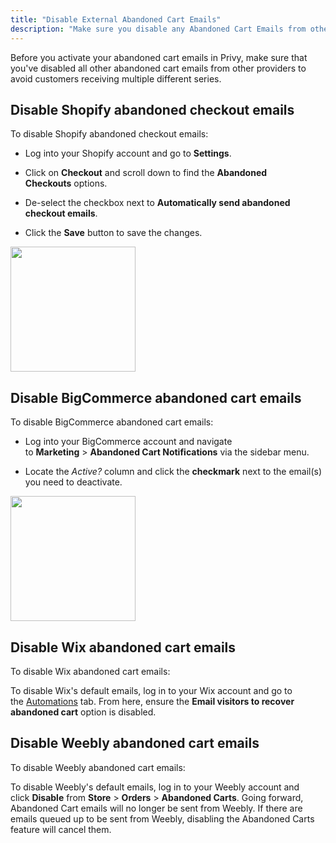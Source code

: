 ```yaml
---
title: "Disable External Abandoned Cart Emails"
description: "Make sure you disable any Abandoned Cart Emails from other providers when using Privy's in order to avoid bothering customers."
---
```


Before you activate your abandoned cart emails in Privy, make sure that you've disabled all other abandoned cart emails from other providers to avoid customers receiving multiple different series.

## Disable Shopify abandoned checkout emails

To disable Shopify abandoned checkout emails:

* Log into your Shopify account and go to **Settings**.

* Click on **Checkout** and scroll down to find the **Abandoned Checkouts** options.

* De-select the checkbox next to **Automatically send abandoned checkout emails**.

* Click the **Save** button to save the changes. 

<img height="200" src="/images/automations/disable-shopify-ace.png" />

## Disable BigCommerce abandoned cart emails

To disable BigCommerce abandoned cart emails:

* Log into your BigCommerce account and navigate to **Marketing** > **Abandoned Cart Notifications** via the sidebar menu. 

* Locate the *Active?* column and click the **checkmark** next to the email(s) you need to deactivate.

<img height="200" src="/images/automations/disable-bc-ace.png" />

## Disable Wix abandoned cart emails

To disable Wix abandoned cart emails:

To disable Wix's default emails, log in to your Wix account and go to the [Automations](https://www.wix.com/my-account/site-selector/?buttonText=Go%20to%20Automated%20Emails\&title=Select%20a%20Site\&autoSelectOnSingleSite=true\&actionUrl=https://www.wix.com/dashboard/%7B%7BmetaSiteId%7D%7D/triggers/) tab. From here, ensure the **Email visitors to recover abandoned cart** option is disabled. 

## Disable Weebly abandoned cart emails

To disable Weebly abandoned cart emails:

To disable Weebly's default emails, log in to your Weebly account and click **Disable** from **Store** > **Orders** > **Abandoned Carts**. Going forward, Abandoned Cart emails will no longer be sent from Weebly. If there are emails queued up to be sent from Weebly, disabling the Abandoned Carts feature will cancel them.